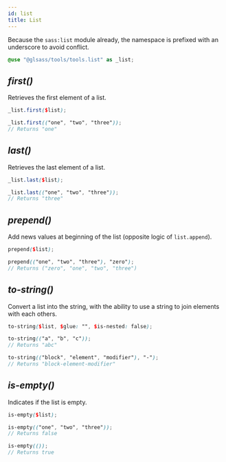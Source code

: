 ```yaml
---
id: list
title: List
---
```


Because the `sass:list` module already, the namespace is prefixed with an
underscore to avoid conflict.

```scss
@use "@glsass/tools/tools.list" as _list;
```

## _first()_

Retrieves the first element of a list.

```scss
_list.first($list);

_list.first(("one", "two", "three"));
// Returns "one"
```

## _last()_

Retrieves the last element of a list.

```scss
_list.last($list);

_list.last(("one", "two", "three"));
// Returns "three"
```

## _prepend()_

Add news values at beginning of the list (opposite logic of `list.append`).

```scss
prepend($list);

prepend(("one", "two", "three"), "zero");
// Returns ("zero", "one", "two", "three")
```

## _to-string()_

Convert a list into the string, with the ability to use a string to join
elements with each others.

```scss
to-string($list, $glue: "", $is-nested: false);

to-string(("a", "b", "c"));
// Returns "abc"

to-string(("block", "element", "modifier"), "-");
// Returns "block-element-modifier"
```

## _is-empty()_

Indicates if the list is empty.

```scss
is-empty($list);

is-empty(("one", "two", "three"));
// Returns false

is-empty(());
// Returns true
```
